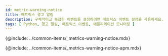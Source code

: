 ```yaml
---
id: metric-warning-notice
title: 메트릭스 경고 알림
description: 구체적이고 복잡한 이벤트를 설정하려면 메트릭스 이벤트 설정을 사용하세요.
tags: [ Python, 경고 알림, 메트릭스 이벤트, 애플리케이션 모니터링 ]
---
```


{@include: ../common-items/_metrics-warning-notice.mdx}  

{@include: ../common-items/_metrics-warning-notice-apm.mdx} 